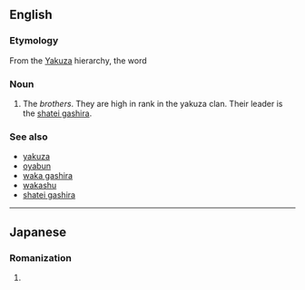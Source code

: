 {{also|kyōdai}}
==English==

===Etymology===
From the {{etyl|ja|en}} [[Yakuza]] hierarchy, the word {{term|兄弟||tr=kyōdai|lang=ja}}

===Noun===
{{en-noun|kyodai}}

# The ''brothers''. They are high in rank in the yakuza clan. Their leader is the [[shatei gashira]].

===See also===
* [[yakuza]]
* [[oyabun]]
* [[waka gashira]]
* [[wakashu]]
* [[shatei gashira]]

----

==Japanese==
===Romanization===
{{ja-romaji}}

# {{ja-romanization of|きょだい}}